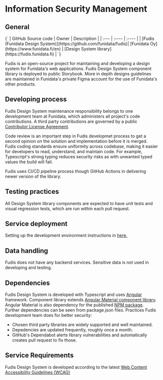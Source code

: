 
<Meta title="Documentation/Development/Information Security Management" />

# Information Security Management

## General

<Markdown>
{`
| GitHub Source code | Owner | Description |
| :--- | :---- | :---- |
| [Fudis (Funidata Design System)](https://github.com/funidata/fudis)| [Funidata Oy](https://www.funidata.fi/en) | [Design System library](https://fudis.funidata.fi) |
`}
</Markdown>

Fudis is an open-source project for maintaining and developing a design system for Funidata's web applications. 
Fudis Design System component library is deployed to public Storybook. More in depth designs guidelines are maintained in Funidata's private Figma account for the use of Funidata's other products.

## Developing process

Fudis Design System maintenance responsibility belongs to one development team at Funidata, which administers all project's code contributions.
A third party contributions are governed by a public [Contributor License Agreement](https://github.com/funidata/fudis/blob/main/CLA).

Code review is an important step in Fudis developmet process to get a second opinion on the solution and implementation before it is merged.
Fudis coding standards ensure uniformity across codebase, making it easier for developers to read, understand, and maintain code. 
For example, Typescript's strong typing reduces security risks as with unwanted typed values the build will fail. 

Fudis uses CI/CD pipeline process though GitHub Actions in delivering newer version of the library.

## Testing practices

All Design System library components are expected to have unit tests and visual regression tests, which are run within each pull request.

## Service deployment

Setting up the development environment instructions in [here.](/docs/documentation-development-getting-started--documentation)

## Data handling

 Fudis does not have any backend services. Sensitive data is not used in developing and testing.

## Dependencies

Fudis Design System is developed with Typescript and uses [Angular](https://angular.dev/) framework. Component library extends [Angular Material component library](https://material.angular.io/). Angular Material is also dependency for the published [NPM package](https://www.npmjs.com/package/@funidata/ngx-fudis). Further dependencies can be seen from package.json files. Practices Fudis development team does for better security:
- Chosen third party libraries are widely supported and well maintained.
- Depedencies are updated frequently, roughly once a month. 
- GitHub's Dependabot alerts library vulnerabilities and automatically creates pull request to fix those.
 
## Service Requirements

Fudis Design System is developed according to the latest [Web Content Accessibility Guidelines (WCAG)](https://www.w3.org/WAI/standards-guidelines/)


